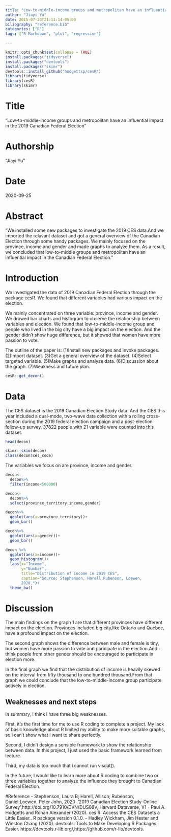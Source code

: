 ```yaml
---
title: "Low-to-middle-income groups and metropolitan have an influential impact in the 2019 Canadian Federal Election"
author: "Jiayi Yu"
date: 2015-07-23T21:13:14-05:00
biliography: "reference.bib"
categories: ["R"]
tags: ["R Markdown", "plot", "regression"]

---
```


```r
knitr::opts_chunk$set(collapse = TRUE)
install.packages("tidyverse")
install.packages("devtools")
install.packages("skimr")
devtools::install_github("hodgettsp/cesR")
library(tidyverse)
library(cesR)
library(skimr)
```

# Title
"Low-to-middle-income groups and metropolitan have an influential impact in the 2019 Canadian Federal Election"

# Authorship
"Jiayi Yu"

# Date
2020-09-25

# Abstract
"We installed some new packages to investigate the 2019 CES data.And we imported the relavant dataset and got a general overview of the Canadian Election through some handy packages. We mainly focused on the province, income and gender and made graphs to analyze them.
As a result, we concluded that low-to-middle groups and metropolitan have an influential impact in the Canadian Federal Election."



# Introduction

We investigated the data of 2019 Canadian Federal Election through the package
cesR.  We found that different variables had various impact on the election.

We mainly concentrated on three variable: province, income and gender. We drawed
bar charts and histogram to observe the relationship between variables and election.
We found that low-to-middle-income group and people who lived in the big city
have a big impact on the election. And the gender didn't show huge difference, but 
it showed that women have more passion to vote.


The outline of the paper is:
(1)Install new packages and invoke packages.
(2)Import dataset. 
(3)Get a general overview of the dataset.
(4)Select targeted variable.
(5)Make graphs and analyze data.
(6)Discussion about the graph.
(7)Weakness and future plan.

```r
cesR::get_decon()
```

# Data

The CES dataset is the 2019 Canadian Election Study data. And the CES this year included a dual-mode, two-wave data collection with a rolling cross-section during the 2019 federal election campaign and a post-election follow-up survey.
37822 people with 21 variable were counted into this dataset.

```r
head(decon)
```

```r
skimr::skim(decon)
class(decon$ces_code)
```

The variables we focus on are province, income and gender.

```r
decon<-
  decon%>%
  filter(income<500000)

decon<-
  decon%>%
  select(province_territory,income,gender)
```

```r
decon%>%
  ggplot(aes(x=province_territory))+
  geom_bar()
```


```r
decon%>%
  ggplot(aes(x=gender))+
  geom_bar()
```

  
```r
decon %>%
  ggplot(aes(x=income))+
  geom_histogram()+
  labs(x="Income",
       y="Number",
       title="Distribution of income in 2019 CES",
       caption="Source: Stephenson, Harell,Rubenson, Loewen,
       2020.")+
  theme_bw()
```

# Discussion

The main findings on the graph 1 are that different provinces have different impact on the election. Provinces included big city,like Ontario and Quebec, have a profound impact on the election.

The second graph shows the difference between male and female is tiny, but women have more passion to vote and paricipate in the election.And i think people from other gender should be encouraged to participate in election more.


In the final graph we find that the distribution of income is heavily skewed on the interval from fifty thousand to one hundred thousand.From that graph we could conclude that the low-to-middle-income group participate actively in election.



## Weaknesses and next steps

In summary, I think i have three big weaknesses.

First, it's the first time for me to use R coding to complete a project. My lack of 
basic knowledge about R limited my ability to make more suitable graphs, so i can't 
show what i want to share perfectly.

Second, I didn't design a sensible framework to show the relationship between data.
In this project, I just used the basic framework learned from lecture.

Third, my data is too much that i cannot run visdat().

In the future, I would like to learn more about R coding to combine two or three variables together to analyze the influence they brought to Canadian Federal Election.

#Reference 
- Stephenson, Laura B; Harell, Allison; Rubenson, Daniel;Loewen, Peter John, 2020
,'2019 Canadian Election Study-Online Survey',http://doi.org/10.7910/DVN/DUS88V,
Harvard Dataverse, V1
- Paul A. Hodgetts and Rohan Alexander (2020). ces R: Access the CES Datasets a Little Easier.. R package version 0.1.0.
-  Hadley Wickham, Jim Hester and Winston Chang (2020). devtools: Tools to Make Developing R Packages Easier. https://devtools.r-lib.org/,https://github.com/r-lib/devtools.